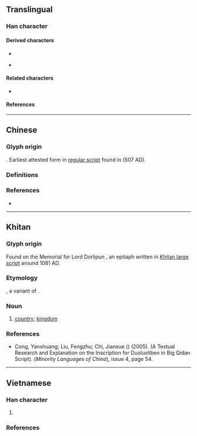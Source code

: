 {{also|國|国}}
{{character info/new}}
==Translingual==

===Han character===
{{Han char|rn=31|rad=囗|as=04|sn=7|four=60104|canj=WMG|ids=⿴囗王}}

====Derived characters====
* {{l|mul|[[𦛢]], [[𨉽]], [[𤠪]]}}
* {{l|mul|腘}} {{q|Exception: Only for Taiwan character. Contains {{l|mul|国}} for mainland China character}}

====Related characters====
* {{l|mul|國}} {{q|Orthodox [[Traditional Chinese|traditional form]]}}

====References====
{{Han ref|kx=0217.190|dkj=04716|dj=0445.020|hdz=10713.100|uh=56EF}}

----

==Chinese==

===Glyph origin===
{{Han compound|囗|王|t1=to surround|t2=king|ls=ic}}. Earliest attested form in [[regular script]] found in {{lang|zh|sc=Hant|《宋敬業造象記》}} (507 AD).

===Definitions===
{{zh-see|國|sgsv}}

===References===
* {{R:twedu|A00734-001}}

----

==Khitan==

===Glyph origin===
Found on the Memorial for Lord Dorlipun {{lang|zh|《多羅里本郎君墓誌碑》}}, an epitaph written in [[w:Khitan large script|Khitan large script]] around 1081 AD.

===Etymology===
{{obor|zkt|ltc|-}} {{zh-l|囯*}}, a variant of {{ltc-l|國}}.

===Noun===
{{head|zkt|noun}}

# [[country]]; [[kingdom]]
#: {{quote-book|zkt|year=1081|author=|title={{lang|zh|《多羅里本郎君墓誌碑》}}|trans-title=Memorial for Lord Dorlipun|text={{lang|zh|皇帝[<small>⿱火日</small>][<small>⿰𤣩⿱⿻𠃊丨又</small>]弃[<small>⿻一⿵冂仌</small>]'''囯'''[<small>⿱火日</small>][<small>⿱干艹</small>][<small>⿻⿻二丨从</small>]}}|tr={{lang|zh|皇帝之時於丹'''國'''之宰相}}}}

===References===
* Cong, Yanshuang; Liu, Fengzhu; Chi, Jianxue ({{lang|zh|sc=Hant|叢艷雙，劉鳳翥，池建學}}) (2005). {{lang|zh|sc=Hant|契丹大字《多羅里本郎君墓志銘》考釋}} (A Textual Research and Explanation on the Inscription for Duoluoliben in Big Qidan Script). {{lang|zh|sc=Hant|《民族語文》}} (''Minority Languages of China''), issue 4, page 54.

----

==Vietnamese==

===Han character===
{{vi-readings|rs=囗04
|hanviet=quốc-tdcntd
|phienthiet=
|nom=quốc-tdcntd
}}

# {{alt form|vi|國||{{han tu form of|quốc|[[nation]]; [[state]]; [[country]]}}}}

===References===
<references/>